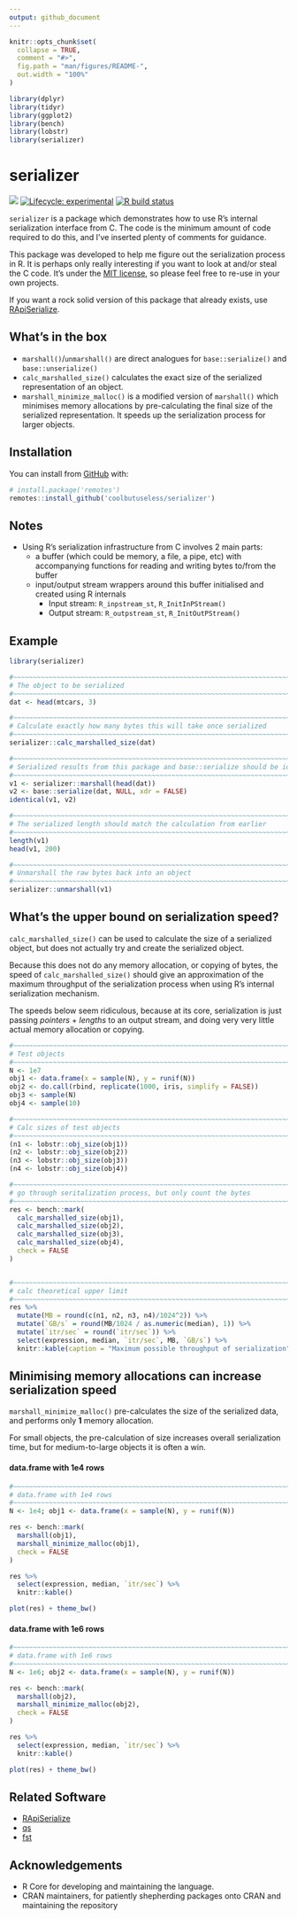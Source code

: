 ```yaml
---
output: github_document
---
```


<!-- README.md is generated from README.Rmd. Please edit that file -->

```r
knitr::opts_chunk$set(
  collapse = TRUE,
  comment = "#>",
  fig.path = "man/figures/README-",
  out.width = "100%"
)

library(dplyr)
library(tidyr)
library(ggplot2)
library(bench)
library(lobstr)
library(serializer)
```

# serializer

<!-- badges: start -->
![](https://img.shields.io/badge/cool-useless-green.svg)
[![Lifecycle: experimental](https://img.shields.io/badge/lifecycle-experimental-orange.svg)](https://www.tidyverse.org/lifecycle/#experimental)
[![R build status](https://github.com/coolbutuseless/serializer/workflows/R-CMD-check/badge.svg)](https://github.com/coolbutuseless/serializer/actions)
<!-- badges: end -->

`serializer` is a package which demonstrates how to use R's internal 
serialization interface from C.  The code is the minimum amount of code 
required to do this, and I've inserted plenty of comments for guidance.

This package was developed to help me figure out the serialization process in R.
It is perhaps only really interesting if you want to look at and/or steal the C
code.  It's under the [MIT license](https://mit-license.org/), so please feel 
free to re-use in your own projects.

If you want a rock solid version of this package that already exists, use [RApiSerialize](https://cran.r-project.org/web/packages/RApiSerialize/index.html).


## What's in the box

* `marshall()`/`unmarshall()` are direct analogues for `base::serialize()` and 
  `base::unserialize()`
* `calc_marshalled_size()` calculates the exact size of the serialized
  representation of an object.
* `marshall_minimize_malloc()` is a modified version of `marshall()` which 
  minimises memory allocations by pre-calculating the final size of the 
  serialized representation.  It speeds up the serialization process for
  larger objects.

## Installation

You can install from [GitHub](https://github.com/coolbutuseless/serializer) with:

``` r
# install.package('remotes')
remotes::install_github('coolbutuseless/serializer')
```


## Notes

* Using R's serialization infrastructure from C involves 2 main parts:
    * a buffer (which could be memory, a file, a pipe, etc) with accompanying 
      functions for reading and writing bytes to/from the buffer
    * input/output stream wrappers around this buffer initialised and created
      using R internals
        * Input stream: `R_inpstream_st`, `R_InitInPStream()`
        * Output stream: `R_outpstream_st`, `R_InitOutPStream()`
        
        
## Example


```r
library(serializer)

#~~~~~~~~~~~~~~~~~~~~~~~~~~~~~~~~~~~~~~~~~~~~~~~~~~~~~~~~~~~~~~~~~~~~~~~~~~~~~
# The object to be serialized
#~~~~~~~~~~~~~~~~~~~~~~~~~~~~~~~~~~~~~~~~~~~~~~~~~~~~~~~~~~~~~~~~~~~~~~~~~~~~~
dat <- head(mtcars, 3)

#~~~~~~~~~~~~~~~~~~~~~~~~~~~~~~~~~~~~~~~~~~~~~~~~~~~~~~~~~~~~~~~~~~~~~~~~~~~~~
# Calculate exactly how many bytes this will take once serialized
#~~~~~~~~~~~~~~~~~~~~~~~~~~~~~~~~~~~~~~~~~~~~~~~~~~~~~~~~~~~~~~~~~~~~~~~~~~~~~
serializer::calc_marshalled_size(dat)

#~~~~~~~~~~~~~~~~~~~~~~~~~~~~~~~~~~~~~~~~~~~~~~~~~~~~~~~~~~~~~~~~~~~~~~~~~~~~~
# Serialized results from this package and base::serialize should be identical
#~~~~~~~~~~~~~~~~~~~~~~~~~~~~~~~~~~~~~~~~~~~~~~~~~~~~~~~~~~~~~~~~~~~~~~~~~~~~~
v1 <- serializer::marshall(head(dat))
v2 <- base::serialize(dat, NULL, xdr = FALSE)
identical(v1, v2)

#~~~~~~~~~~~~~~~~~~~~~~~~~~~~~~~~~~~~~~~~~~~~~~~~~~~~~~~~~~~~~~~~~~~~~~~~~~~~~
# The serialized length should match the calculation from earlier
#~~~~~~~~~~~~~~~~~~~~~~~~~~~~~~~~~~~~~~~~~~~~~~~~~~~~~~~~~~~~~~~~~~~~~~~~~~~~~
length(v1)
head(v1, 200)

#~~~~~~~~~~~~~~~~~~~~~~~~~~~~~~~~~~~~~~~~~~~~~~~~~~~~~~~~~~~~~~~~~~~~~~~~~~~~~
# Unmarshall the raw bytes back into an object  
#~~~~~~~~~~~~~~~~~~~~~~~~~~~~~~~~~~~~~~~~~~~~~~~~~~~~~~~~~~~~~~~~~~~~~~~~~~~~~
serializer::unmarshall(v1)
```


## What's the upper bound on serialization speed?

`calc_marshalled_size()` can be used to calculate the size of a serialized object,
but does not actually try and create the serialized object.

Because this does not do any memory allocation, or copying of bytes, the speed
of `calc_marshalled_size()` should give an approximation of the maximum 
throughput of the serialization process when using R's internal serialization
mechanism.

The speeds below seem ridiculous, because at its core, serialization is just passing 
*pointers* + *lengths* to an output stream, and doing very very little actual 
memory allocation or copying.


```r

#~~~~~~~~~~~~~~~~~~~~~~~~~~~~~~~~~~~~~~~~~~~~~~~~~~~~~~~~~~~~~~~~~~~~~~~~~~~~~
# Test objects
#~~~~~~~~~~~~~~~~~~~~~~~~~~~~~~~~~~~~~~~~~~~~~~~~~~~~~~~~~~~~~~~~~~~~~~~~~~~~~
N <- 1e7
obj1 <- data.frame(x = sample(N), y = runif(N))
obj2 <- do.call(rbind, replicate(1000, iris, simplify = FALSE))
obj3 <- sample(N)
obj4 <- sample(10)

#~~~~~~~~~~~~~~~~~~~~~~~~~~~~~~~~~~~~~~~~~~~~~~~~~~~~~~~~~~~~~~~~~~~~~~~~~~~~~
# Calc sizes of test objects
#~~~~~~~~~~~~~~~~~~~~~~~~~~~~~~~~~~~~~~~~~~~~~~~~~~~~~~~~~~~~~~~~~~~~~~~~~~~~~
(n1 <- lobstr::obj_size(obj1))
(n2 <- lobstr::obj_size(obj2))
(n3 <- lobstr::obj_size(obj3))
(n4 <- lobstr::obj_size(obj4))

#~~~~~~~~~~~~~~~~~~~~~~~~~~~~~~~~~~~~~~~~~~~~~~~~~~~~~~~~~~~~~~~~~~~~~~~~~~~~~
# go through seritalization process, but only count the bytes
#~~~~~~~~~~~~~~~~~~~~~~~~~~~~~~~~~~~~~~~~~~~~~~~~~~~~~~~~~~~~~~~~~~~~~~~~~~~~~
res <- bench::mark(
  calc_marshalled_size(obj1),
  calc_marshalled_size(obj2),
  calc_marshalled_size(obj3),
  calc_marshalled_size(obj4),
  check = FALSE
)


#~~~~~~~~~~~~~~~~~~~~~~~~~~~~~~~~~~~~~~~~~~~~~~~~~~~~~~~~~~~~~~~~~~~~~~~~~~~~~
# calc theoretical upper limit
#~~~~~~~~~~~~~~~~~~~~~~~~~~~~~~~~~~~~~~~~~~~~~~~~~~~~~~~~~~~~~~~~~~~~~~~~~~~~~
res %>% 
  mutate(MB = round(c(n1, n2, n3, n4)/1024^2)) %>%
  mutate(`GB/s` = round(MB/1024 / as.numeric(median), 1)) %>%
  mutate(`itr/sec` = round(`itr/sec`)) %>%
  select(expression, median, `itr/sec`, MB, `GB/s`) %>%
  knitr::kable(caption = "Maximum possible throughput of serialization")
```


## Minimising memory allocations can increase serialization speed

`marshall_minimize_malloc()` pre-calculates the size of the serialized data,
and performs only **1** memory allocation.

For small objects, the pre-calculation of size increases overall serialization time,
but for medium-to-large objects it is often a win.

#### data.frame with 1e4 rows

```r
#~~~~~~~~~~~~~~~~~~~~~~~~~~~~~~~~~~~~~~~~~~~~~~~~~~~~~~~~~~~~~~~~~~~~~~~~~~~~~
# data.frame with 1e4 rows
#~~~~~~~~~~~~~~~~~~~~~~~~~~~~~~~~~~~~~~~~~~~~~~~~~~~~~~~~~~~~~~~~~~~~~~~~~~~~~
N <- 1e4; obj1 <- data.frame(x = sample(N), y = runif(N))

res <- bench::mark(
  marshall(obj1),
  marshall_minimize_malloc(obj1),
  check = FALSE
)

res %>%
  select(expression, median, `itr/sec`) %>%
  knitr::kable()

plot(res) + theme_bw()
```


#### data.frame with 1e6 rows

```r
#~~~~~~~~~~~~~~~~~~~~~~~~~~~~~~~~~~~~~~~~~~~~~~~~~~~~~~~~~~~~~~~~~~~~~~~~~~~~~
# data.frame with 1e6 rows
#~~~~~~~~~~~~~~~~~~~~~~~~~~~~~~~~~~~~~~~~~~~~~~~~~~~~~~~~~~~~~~~~~~~~~~~~~~~~~
N <- 1e6; obj2 <- data.frame(x = sample(N), y = runif(N))

res <- bench::mark(
  marshall(obj2),
  marshall_minimize_malloc(obj2),
  check = FALSE
)

res %>%
  select(expression, median, `itr/sec`) %>%
  knitr::kable()

plot(res) + theme_bw()
```





## Related Software

* [RApiSerialize](https://cran.r-project.org/web/packages/RApiSerialize/index.html)
* [qs](https://cran.r-project.org/web/packages/qs/index.html)
* [fst](https://cran.r-project.org/web/packages/fst/index.html)


## Acknowledgements

* R Core for developing and maintaining the language.
* CRAN maintainers, for patiently shepherding packages onto CRAN and maintaining
  the repository
